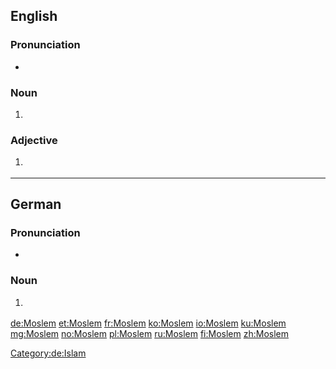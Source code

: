 {{also|moslem}}
==English==

===Pronunciation===
* {{IPA|/ˈmɒzləm/|/ˈmɒsləm/|lang=en}}

===Noun===
{{en-noun}}

# {{dated}} {{alternative spelling of|Muslim}}

===Adjective===
{{en-adj|-}}

# {{dated}} {{alternative spelling of|Muslim}}

----

==German==

===Pronunciation===
* {{IPA|/ˈmɔslɛm/|lang=de}}

===Noun===
{{head|de|noun|g=m}}

# {{dated|lang=de}} {{alternative form of|Muslim|lang=de}}

[[Category:de:Islam]]

[[de:Moslem]]
[[et:Moslem]]
[[fr:Moslem]]
[[ko:Moslem]]
[[io:Moslem]]
[[ku:Moslem]]
[[mg:Moslem]]
[[no:Moslem]]
[[pl:Moslem]]
[[ru:Moslem]]
[[fi:Moslem]]
[[zh:Moslem]]